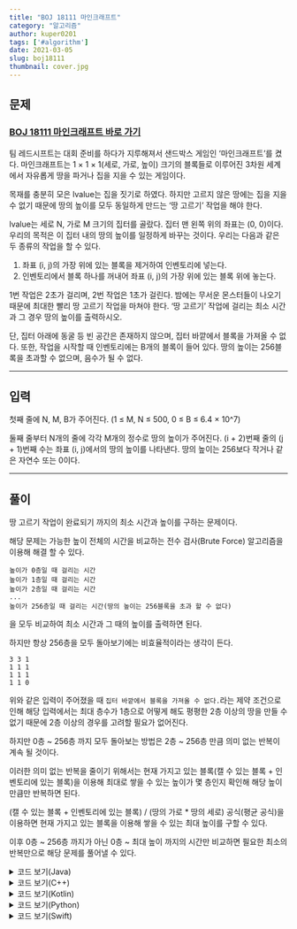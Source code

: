 ---
title: "BOJ 18111 마인크래프트"
category: "알고리즘"
author: kuper0201
tags: ['#algorithm']
date: 2021-03-05
slug: boj18111
thumbnail: cover.jpg
---

## 문제

### <a href="https://boj.kr/18111" target="_blank">BOJ 18111 마인크래프트 바로 가기</a>

팀 레드시프트는 대회 준비를 하다가 지루해져서 샌드박스 게임인 ‘마인크래프트’를 켰다. 마인크래프트는 1 × 1 × 1(세로, 가로, 높이) 크기의 블록들로 이루어진 3차원 세계에서 자유롭게 땅을 파거나 집을 지을 수 있는 게임이다.

목재를 충분히 모은 lvalue는 집을 짓기로 하였다. 하지만 고르지 않은 땅에는 집을 지을 수 없기 때문에 땅의 높이를 모두 동일하게 만드는 ‘땅 고르기’ 작업을 해야 한다.

lvalue는 세로 N, 가로 M 크기의 집터를 골랐다. 집터 맨 왼쪽 위의 좌표는 (0, 0)이다. 우리의 목적은 이 집터 내의 땅의 높이를 일정하게 바꾸는 것이다. 우리는 다음과 같은 두 종류의 작업을 할 수 있다.

1. 좌표 (i, j)의 가장 위에 있는 블록을 제거하여 인벤토리에 넣는다.
2. 인벤토리에서 블록 하나를 꺼내어 좌표 (i, j)의 가장 위에 있는 블록 위에 놓는다.

1번 작업은 2초가 걸리며, 2번 작업은 1초가 걸린다. 밤에는 무서운 몬스터들이 나오기 때문에 최대한 빨리 땅 고르기 작업을 마쳐야 한다. ‘땅 고르기’ 작업에 걸리는 최소 시간과 그 경우 땅의 높이를 출력하시오.

단, 집터 아래에 동굴 등 빈 공간은 존재하지 않으며, 집터 바깥에서 블록을 가져올 수 없다. 또한, 작업을 시작할 때 인벤토리에는 B개의 블록이 들어 있다. 땅의 높이는 256블록을 초과할 수 없으며, 음수가 될 수 없다.

---

## 입력

첫째 줄에 N, M, B가 주어진다. (1 ≤ M, N ≤ 500, 0 ≤ B ≤ 6.4 × 10^7)

둘째 줄부터 N개의 줄에 각각 M개의 정수로 땅의 높이가 주어진다. (i + 2)번째 줄의 (j + 1)번째 수는 좌표 (i, j)에서의 땅의 높이를 나타낸다. 땅의 높이는 256보다 작거나 같은 자연수 또는 0이다.

---

## 풀이

땅 고르기 작업이 완료되기 까지의 최소 시간과 높이를 구하는 문제이다.<br/>

해당 문제는 가능한 높이 전체의 시간을 비교하는 전수 검사(Brute Force) 알고리즘을 이용해 해결 할 수 있다.

```
높이가 0층일 때 걸리는 시간
높이가 1층일 때 걸리는 시간
높이가 2층일 때 걸리는 시간
...
높이가 256층일 때 걸리는 시간(땅의 높이는 256블록을 초과 할 수 없다)
```

을 모두 비교하여 최소 시간과 그 때의 높이를 출력하면 된다.

하지만 항상 256층을 모두 돌아보기에는 비효율적이라는 생각이 든다.

```
3 3 1
1 1 1
1 1 1
1 1 0
```

위와 같은 입력이 주어졌을 때 `집터 바깥에서 블록을 가져올 수 없다.`라는 제약 조건으로 인해 해당 입력에서는 최대 층수가 1층으로 어떻게 해도 평평한 2층 이상의 땅을 만들 수 없기 때문에 2층 이상의 경우를 고려할 필요가 없어진다.

하지만 0층 ~ 256층 까지 모두 돌아보는 방법은 2층 ~ 256층 만큼 의미 없는 반복이 계속 될 것이다.

이러한 의미 없는 반복을 줄이기 위해서는 현재 가지고 있는 블록(캘 수 있는 블록 + 인벤토리에 있는 블록)을 이용해 최대로 쌓을 수 있는 높이가 몇 층인지 확인해 해당 높이만큼만 반복하면 된다.

(캘 수 있는 블록 + 인벤토리에 있는 블록) / (땅의 가로 * 땅의 세로) 공식(평균 공식)을 이용하면 현재 가지고 있는 블록을 이용해 쌓을 수 있는 최대 높이를 구할 수 있다.

이후 0층 ~ 256층 까지가 아닌 0층 ~ 최대 높이 까지의 시간만 비교하면 필요한 최소의 반복만으로 해당 문제를 풀어낼 수 있다.


<details markdown="1">
<summary>코드 보기(Java)</summary>

```javascript
import java.io.*;

public class Main {
    public static void main(String[] args) throws Exception {
        BufferedReader br = new BufferedReader(new InputStreamReader(System.in));
        String[] str = br.readLine().split(" ");

        // 가로, 세로, 인벤토리 입력
        int M = Integer.parseInt(str[0]);
        int N = Integer.parseInt(str[1]);
        int B = Integer.parseInt(str[2]);

        // 땅 높이 입력
        int map[][] = new int[M][N];
        long sum = 0;
        for (int i = 0; i < M; i++) {
            str = br.readLine().split(" ");
            for (int j = 0; j < N; j++) {
                map[i][j] = Integer.parseInt(str[j]);
                sum += map[i][j];
            }
        }

        // (캘 수 있는 블록 + 가진 블록) / (가로 * 세로) 공식으로 최대 높이를 구한다
        int maxHeight = (int)((sum + B) / (M * N));
        int minTime = Integer.MAX_VALUE, targetHeight = 0;

        // 최대 높이까지 반복하며 시간을 비교한다
        for (int i = 0; i <= maxHeight; i++) {
            int time = 0;

            for (int j = 0; j < M; j++) {
                for (int k = 0; k < N; k++) {
                    if (map[j][k] > i) time += (map[j][k] - i) * 2;
                    else if (map[j][k] < i) time += i - map[j][k];
                }
            }

            // 답이 여러 개 있을 경우 가장 높은 층을 저장하기 위해 >= 조건 사용
            if (minTime >= time) {
                minTime = time;
                targetHeight = i;
            }
        }

        System.out.println(minTime + " " + targetHeight);
    }
}
```
</details>

<details markdown="1">
<summary>코드 보기(C++)</summary>

```cpp
#include <iostream>
using namespace std;

int main() {
	// 가로, 세로, 인벤토리 입력
	int M, N, B;
	cin >> M >> N >> B;
	
	// 땅 높이 입력
	int map[M][N];
	int sum = 0;
	for (int i = 0; i < M; i++) {
        for (int j = 0; j < N; j++) {
            cin >> map[i][j];
        	sum += map[i][j];
        }
	}
	
	// (캘 수 있는 블록 + 가진 블록) / (가로 * 세로) 공식으로 최대 높이를 구한다
	int maxHeight = (int)((sum + B) / (M * N));
    int minTime = 2147483647, targetHeight = 0;
    
    // 최대 높이까지 반복하며 시간을 비교한다
    for (int i = 0; i <= maxHeight; i++) {
    	int time = 0;
    	
    	for (int j = 0; j < M; j++) {
    		for (int k = 0; k < N; k++) {
    			if (map[j][k] > i) time += (map[j][k] - i) * 2;
    			else if (map[j][k] < i) time += i - map[j][k];
    		}
    	}
    	
    	// 답이 여러 개 있을 경우 가장 높은 층을 저장하기 위해 >= 조건 사용
    	if (minTime >= time) {
    		minTime = time;
    		targetHeight = i;
    	}
    }
	
	cout << minTime << " " << targetHeight;
	return 0;
}
```

</details>

<details markdown="1">
<summary>코드 보기(Kotlin)</summary>

```javascript
fun main(args: Array<String>) {
    // 가로, 세로, 인벤토리 입력
    var str = readLine()!!.split(' ')
    var M = str[0].toInt()
    var N = str[1].toInt()
    var B = str[2].toInt()
    
    // 땅 높이 입력
    var sum = 0
    var map = Array(M,{IntArray(N,{0})})
    for(i in 0 until M) {
        str = readLine()!!.split(' ')
        for(j in 0 until N) {
            map[i][j] = str[j].toInt()
            sum += map[i][j]
        }
    }
    
    // (캘 수 있는 블록 + 가진 블록) / (가로 * 세로) 공식으로 최대 높이를 구한다
    var maxHeight = (sum + B) / (M * N)
    var minTime = Int.MAX_VALUE
    var targetHeight = 0

    // 최대 높이까지 반복하며 시간을 비교한다
    for(i in 0..maxHeight) {
        var time = 0
            
        for(j in 0 until M) {
            for(k in 0 until N) {
                if (map[j][k] > i) time += (map[j][k] - i) * 2
                else if (map[j][k] < i) time += i - map[j][k]
            }
        }

        // 답이 여러 개 있을 경우 가장 높은 층을 저장하기 위해 >= 조건 사용
        if (minTime >= time) {
            minTime = time
            targetHeight = i
        }
    }
        
    println("$minTime $targetHeight")
}
```

</details>

<details markdown="1">
<summary>코드 보기(Python)</summary>

```python
def main():
    # 가로, 세로, 인벤토리 입력
    M, N, B = map(int, input().split(' '))
    arr = [[0 for j in range(N)] for i in range(M)]
    
    # 땅 높이 입력
    sum = 0
    for i in range(M):
        str = input().split(' ')
        for j in range(N):
            arr[i][j] = int(str[j])
            sum = sum + arr[i][j]
    
    # (캘 수 있는 블록 + 가진 블록) / (가로 * 세로) 공식으로 최대 높이를 구한다
    maxHeight = (sum + B) // (M * N)
    minTime = 2147483647
    targetHeight = 0
    
    # 최대 높이까지 반복하며 시간을 비교한다
    for i in range(maxHeight + 1):
        time = 0
        for j in range(M):
            for k in range(N):
                if arr[j][k] > i:
                    time = time + (arr[j][k] - i) * 2
                elif arr[j][k] < i:
                    time = time + i - arr[j][k]
                    
        # 답이 여러 개 있을 경우 가장 높은 층을 저장하기 위해 >= 조건 사용
        if minTime >= time:
            minTime = time
            targetHeight = i
    
    print(minTime, end=' ')
    print(targetHeight)
    
if __name__ == "__main__":
    main()
```

</details>

<details markdown="1">
<summary>코드 보기(Swift)</summary>

```cpp
import Foundation

func main() {
    // 가로, 세로, 인벤토리 입력
    var str = readLine()!.split(separator: " ")
    var M = Int(str[0])!
    var N = Int(str[1])!
    var B = Int(str[2])!
    
    
    // 땅 높이 입력
    var sum = 0
    var map = Array(repeating: Array(repeating: 0, count: N), count: M)
    for i in 0..<M {
        str = readLine()!.split(separator: " ")
        for j in 0..<N {
            map[i][j] = Int(str[j])!
            sum += map[i][j]
        }
    }
    
    // (캘 수 있는 블록 + 가진 블록) / (가로 * 세로) 공식으로 최대 높이를 구한다
    var maxHeight = (sum + B) / (M * N)
    var minTime = Int.max
    var targetHeight = 0
    
    // 최대 높이까지 반복하며 시간을 비교한다
    for i in 0...maxHeight {
        var time = 0
        
        for j in 0..<M {
            for k in 0..<N {
                if map[j][k] > i {
                    time += (map[j][k] - i) * 2
                } else if map[j][k] < i {
                    time += i - map[j][k]
                }
            }
        }
        
        // 답이 여러 개 있을 경우 가장 높은 층을 저장하기 위해 >= 조건 사용
        if minTime >= time {
            minTime = time
            targetHeight = i
        }
    }
    
    print(minTime, targetHeight)
}

main()
```
</details>